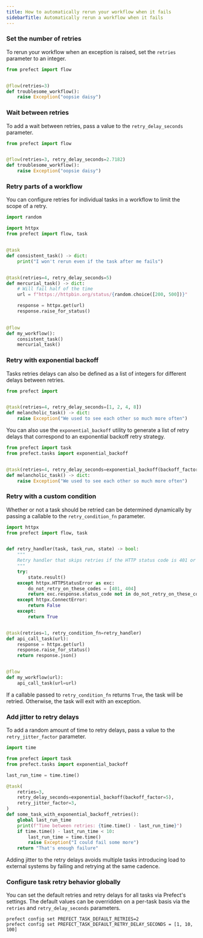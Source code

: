 ```yaml
---
title: How to automatically rerun your workflow when it fails
sidebarTitle: Automatically rerun a workflow when it fails
---
```


### Set the number of retries

To rerun your workflow when an exception is raised, set the `retries` parameter to an integer.

```python
from prefect import flow


@flow(retries=3)
def troublesome_workflow():
    raise Exception("oopsie daisy")
```

### Wait between retries

To add a wait between retries, pass a value to the `retry_delay_seconds` parameter.

```python
from prefect import flow


@flow(retries=3, retry_delay_seconds=2.7182)
def troublesome_workflow():
    raise Exception("oopsie daisy")
```

### Retry parts of a workflow

You can configure retries for individual tasks in a workflow to limit the scope of a retry.

```python
import random

import httpx
from prefect import flow, task


@task
def consistent_task() -> dict:
    print("I won't rerun even if the task after me fails")


@task(retries=4, retry_delay_seconds=5)
def mercurial_task() -> dict:
    # Will fail half of the time
    url = f"https://httpbin.org/status/{random.choice([200, 500])}"

    response = httpx.get(url)
    response.raise_for_status()
    

@flow
def my_workflow():
    consistent_task()
    mercurial_task()
```

### Retry with exponential backoff

Tasks retries delays can also be defined as a list of integers for different delays between retries.

```python
from prefect import 


@task(retries=4, retry_delay_seconds=[1, 2, 4, 8])
def melancholic_task() -> dict:
    raise Exception("We used to see each other so much more often")
```

You can also use the `exponential_backoff` utility to generate a list of retry delays that correspond to an exponential backoff retry strategy.

```python
from prefect import task
from prefect.tasks import exponential_backoff


@task(retries=4, retry_delay_seconds=exponential_backoff(backoff_factor=2))
def melancholic_task() -> dict:
    raise Exception("We used to see each other so much more often")
```

### Retry with a custom condition

Whether or not a task should be retried can be determined dynamically by passing a callable to the `retry_condition_fn` parameter.

```python
import httpx
from prefect import flow, task


def retry_handler(task, task_run, state) -> bool:
    """
    Retry handler that skips retries if the HTTP status code is 401 or 404.
    """
    try:
        state.result()
    except httpx.HTTPStatusError as exc:
        do_not_retry_on_these_codes = [401, 404]
        return exc.response.status_code not in do_not_retry_on_these_codes
    except httpx.ConnectError:
        return False
    except:
        return True


@task(retries=1, retry_condition_fn=retry_handler)
def api_call_task(url):
    response = httpx.get(url)
    response.raise_for_status()
    return response.json()


@flow
def my_workflow(url):
    api_call_task(url=url)
```

If a callable passed to `retry_condition_fn` returns `True`, the task will be retried. Otherwise, the task will exit with an exception.

### Add jitter to retry delays

To add a random amount of time to retry delays, pass a value to the `retry_jitter_factor` parameter.

```python
import time

from prefect import task
from prefect.tasks import exponential_backoff

last_run_time = time.time()

@task(
    retries=3,
    retry_delay_seconds=exponential_backoff(backoff_factor=5),
    retry_jitter_factor=3,
)
def some_task_with_exponential_backoff_retries():
    global last_run_time
    print(f"Time between retries: {time.time() - last_run_time}")
    if time.time() - last_run_time < 10:
        last_run_time = time.time()
        raise Exception("I could fail some more")
    return "That's enough failure"
```

Adding jitter to the retry delays avoids multiple tasks introducing load to external systems by failing and retrying at the same cadence.

### Configure task retry behavior globally

You can set the default retries and retry delays for all tasks via Prefect's settings. 
The default values can be overridden on a per-task basis via the `retries` and `retry_delay_seconds` parameters.

```
prefect config set PREFECT_TASK_DEFAULT_RETRIES=2
prefect config set PREFECT_TASK_DEFAULT_RETRY_DELAY_SECONDS = [1, 10, 100]
```